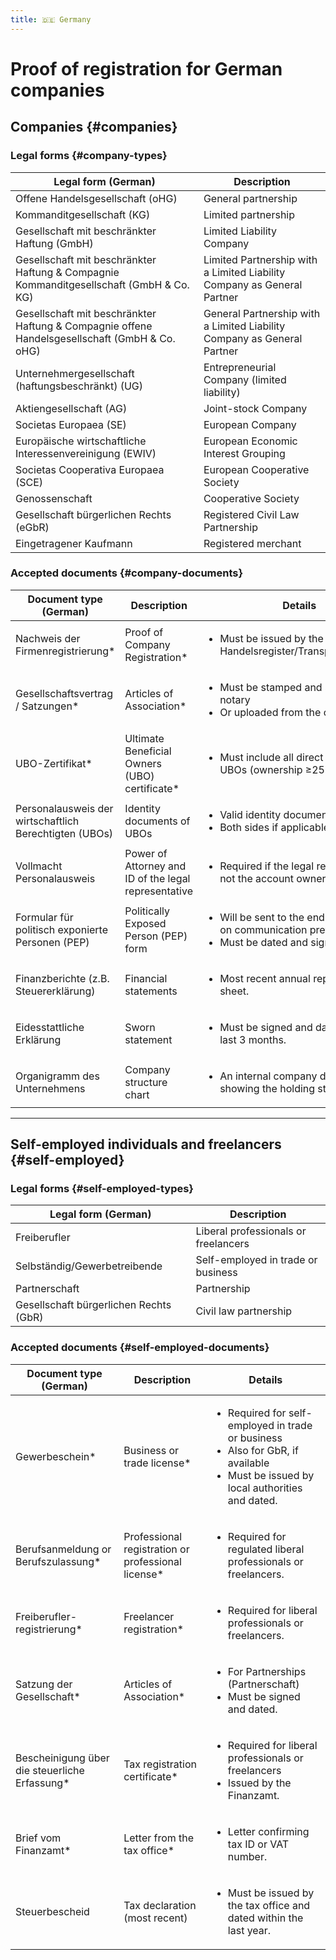 ```yaml
---
title: 🇩🇪 Germany
---
```


# Proof of registration for German companies


<DocumentsIntro country="🇩🇪 Germany" />

## Companies {#companies}

### Legal forms {#company-types}

| Legal form (German) | Description |
|---|---|
| Offene Handelsgesellschaft (oHG) | General partnership |
| Kommanditgesellschaft (KG) | Limited partnership |
| Gesellschaft mit beschränkter Haftung (GmbH) | Limited Liability Company |
| Gesellschaft mit beschränkter Haftung & Compagnie Kommanditgesellschaft (GmbH & Co. KG) | Limited Partnership with a Limited Liability Company as General Partner |
| Gesellschaft mit beschränkter Haftung & Compagnie offene Handelsgesellschaft (GmbH & Co. oHG) | General Partnership with a Limited Liability Company as General Partner |
| Unternehmergesellschaft (haftungsbeschränkt) (UG) | Entrepreneurial Company (limited liability) |
| Aktiengesellschaft (AG) | Joint-stock Company |
| Societas Europaea (SE) | European Company |
| Europäische wirtschaftliche Interessenvereinigung (EWIV) | European Economic Interest Grouping |
| Societas Cooperativa Europaea (SCE) | European Cooperative Society |
| Genossenschaft | Cooperative Society |
| Gesellschaft bürgerlichen Rechts (eGbR) | Registered Civil Law Partnership |
| Eingetragener Kaufmann | Registered merchant |

### Accepted documents {#company-documents}

| Document type (German) | Description | Details |
|---|---|---|
| Nachweis der Firmenregistrierung* | Proof of Company Registration* | <ul><li>Must be issued by the Handelsregister/Transparenzregister.</li></ul> |
| Gesellschaftsvertrag / Satzungen* | Articles of Association* | <ul><li>Must be stamped and signed by a notary</li><li>Or uploaded from the official source.</li></ul> |
| UBO-Zertifikat* | Ultimate Beneficial Owners (UBO) certificate* | <ul><li>Must include all direct and indirect UBOs (ownership ≥25%).</li></ul> |
| Personalausweis der wirtschaftlich Berechtigten (UBOs) | Identity documents of UBOs | <ul><li>Valid identity documents in color</li><li>Both sides if applicable.</li></ul> |
| Vollmacht <br /> Personalausweis | Power of Attorney and ID of the legal representative | <ul><li>Required if the legal representative is not the account owner.</li></ul> |
| Formular für politisch exponierte Personen (PEP) | Politically Exposed Person (PEP) form | <ul><li>Will be sent to the end user (based on communication preferences).</li><li>Must be dated and signed.</li></ul> |
| Finanzberichte (z.B. Steuererklärung) | Financial statements | <ul><li>Most recent annual report or balance sheet.</li></ul> |
| Eidesstattliche Erklärung | Sworn statement | <ul><li>Must be signed and dated within the last 3 months.</li></ul> |
| Organigramm des Unternehmens | Company structure chart | <ul><li>An internal company document showing the holding structure.</li></ul> |

---

## Self-employed individuals and freelancers {#self-employed}

### Legal forms {#self-employed-types}

| Legal form (German) | Description |
|---|---|
| Freiberufler | Liberal professionals or freelancers |
| Selbständig/Gewerbetreibende | Self-employed in trade or business |
| Partnerschaft | Partnership |
| Gesellschaft bürgerlichen Rechts (GbR) | Civil law partnership |

### Accepted documents {#self-employed-documents}

| Document type (German) | Description | Details |
|---|---|---|
| Gewerbeschein* | Business or trade license* | <ul><li>Required for self-employed in trade or business</li><li>Also for GbR, if available</li><li>Must be issued by local authorities and dated.</li></ul> |
| Berufsanmeldung or Berufszulassung* | Professional registration or professional license* | <ul><li>Required for regulated liberal professionals or freelancers.</li></ul> |
| Freiberufler-registrierung* | Freelancer registration* | <ul><li>Required for liberal professionals or freelancers.</li></ul> |
| Satzung der Gesellschaft* | Articles of Association* | <ul><li>For Partnerships (Partnerschaft)</li><li>Must be signed and dated.</li></ul> |
| Bescheinigung über die steuerliche Erfassung* | Tax registration certificate* | <ul><li>Required for liberal professionals or freelancers</li><li>Issued by the Finanzamt.</li></ul> |
| Brief vom Finanzamt* | Letter from the tax office* | <ul><li>Letter confirming tax ID or VAT number.</li></ul> |
| Steuerbescheid | Tax declaration (most recent) | <ul><li>Must be issued by the tax office and dated within the last year.</li></ul> |